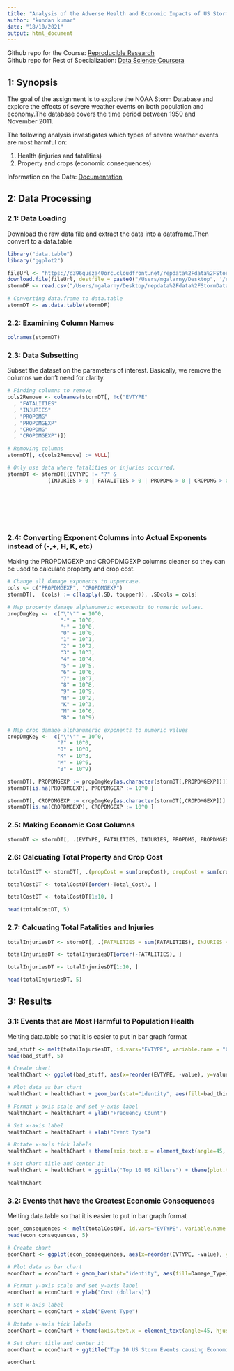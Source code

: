 ```yaml
---
title: "Analysis of the Adverse Health and Economic Impacts of US Storms"
author: "kundan kumar"
date: "18/10/2021"
output: html_document
---
```


Github repo for the Course: [Reproducible Research](https://github.com/mGalarnyk/datasciencecoursera/tree/master/5_Reproducible_Research)
</br>
Github repo for Rest of Specialization: [Data Science Coursera](https://github.com/mGalarnyk/datasciencecoursera)

## 1: Synopsis
The goal of the assignment is to explore the NOAA Storm Database and explore the effects of severe weather events on both population and economy.The database covers the time period between 1950 and November 2011.

The following analysis investigates which types of severe weather events are most harmful on:

1. Health (injuries and fatalities) 
2. Property and crops (economic consequences)

Information on the Data: [Documentation](https://d396qusza40orc.cloudfront.net/repdata%2Fpeer2_doc%2Fpd01016005curr.pdf)

## 2: Data Processing

### 2.1: Data Loading

Download the raw data file and extract the data into a dataframe.Then convert to a data.table
```r
library("data.table")
library("ggplot2")

fileUrl <- "https://d396qusza40orc.cloudfront.net/repdata%2Fdata%2FStormData.csv.bz2"
download.file(fileUrl, destfile = paste0("/Users/mgalarny/Desktop", '/repdata%2Fdata%2FStormData.csv.bz2'))
stormDF <- read.csv("/Users/mgalarny/Desktop/repdata%2Fdata%2FStormData.csv.bz2")

# Converting data.frame to data.table
stormDT <- as.data.table(stormDF)
```

### 2.2: Examining Column Names

```r
colnames(stormDT)
```

### 2.3: Data Subsetting

Subset the dataset on the parameters of interest. Basically, we remove the columns we don't need for clarity. 
```r

# Finding columns to remove
cols2Remove <- colnames(stormDT[, !c("EVTYPE"
  , "FATALITIES"
  , "INJURIES"
  , "PROPDMG"
  , "PROPDMGEXP"
  , "CROPDMG"
  , "CROPDMGEXP")])

# Removing columns
stormDT[, c(cols2Remove) := NULL]

# Only use data where fatalities or injuries occurred.  
stormDT <- stormDT[(EVTYPE != "?" & 
             (INJURIES > 0 | FATALITIES > 0 | PROPDMG > 0 | CROPDMG > 0)), c("EVTYPE"
                                                                            , "FATALITIES"
                                                                            , "INJURIES"
                                                                            , "PROPDMG"
                                                                            , "PROPDMGEXP"
                                                                            , "CROPDMG"
                                                                            , "CROPDMGEXP") ]
```

### 2.4: Converting Exponent Columns into Actual Exponents instead of (-,+, H, K, etc)

Making the PROPDMGEXP and CROPDMGEXP columns cleaner so they can be used to calculate property and crop cost.
```r

# Change all damage exponents to uppercase.
cols <- c("PROPDMGEXP", "CROPDMGEXP")
stormDT[,  (cols) := c(lapply(.SD, toupper)), .SDcols = cols]

# Map property damage alphanumeric exponents to numeric values.
propDmgKey <-  c("\"\"" = 10^0,
                 "-" = 10^0, 
                 "+" = 10^0,
                 "0" = 10^0,
                 "1" = 10^1,
                 "2" = 10^2,
                 "3" = 10^3,
                 "4" = 10^4,
                 "5" = 10^5,
                 "6" = 10^6,
                 "7" = 10^7,
                 "8" = 10^8,
                 "9" = 10^9,
                 "H" = 10^2,
                 "K" = 10^3,
                 "M" = 10^6,
                 "B" = 10^9)

# Map crop damage alphanumeric exponents to numeric values
cropDmgKey <-  c("\"\"" = 10^0,
                "?" = 10^0, 
                "0" = 10^0,
                "K" = 10^3,
                "M" = 10^6,
                "B" = 10^9)

stormDT[, PROPDMGEXP := propDmgKey[as.character(stormDT[,PROPDMGEXP])]]
stormDT[is.na(PROPDMGEXP), PROPDMGEXP := 10^0 ]

stormDT[, CROPDMGEXP := cropDmgKey[as.character(stormDT[,CROPDMGEXP])] ]
stormDT[is.na(CROPDMGEXP), CROPDMGEXP := 10^0 ]
```

### 2.5: Making Economic Cost Columns

```r
stormDT <- stormDT[, .(EVTYPE, FATALITIES, INJURIES, PROPDMG, PROPDMGEXP, propCost = PROPDMG * PROPDMGEXP, CROPDMG, CROPDMGEXP, cropCost = CROPDMG * CROPDMGEXP)]
```

### 2.6: Calcuating Total Property and Crop Cost

```r
totalCostDT <- stormDT[, .(propCost = sum(propCost), cropCost = sum(cropCost), Total_Cost = sum(propCost) + sum(cropCost)), by = .(EVTYPE)]

totalCostDT <- totalCostDT[order(-Total_Cost), ]

totalCostDT <- totalCostDT[1:10, ]

head(totalCostDT, 5)
```

### 2.7: Calcuating Total Fatalities and Injuries

```r
totalInjuriesDT <- stormDT[, .(FATALITIES = sum(FATALITIES), INJURIES = sum(INJURIES), totals = sum(FATALITIES) + sum(INJURIES)), by = .(EVTYPE)]

totalInjuriesDT <- totalInjuriesDT[order(-FATALITIES), ]

totalInjuriesDT <- totalInjuriesDT[1:10, ]

head(totalInjuriesDT, 5)
```

## 3: Results

### 3.1: Events that are Most Harmful to Population Health

Melting data.table so that it is easier to put in bar graph format 
```r
bad_stuff <- melt(totalInjuriesDT, id.vars="EVTYPE", variable.name = "bad_thing")
head(bad_stuff, 5)
```

```r
# Create chart
healthChart <- ggplot(bad_stuff, aes(x=reorder(EVTYPE, -value), y=value))

# Plot data as bar chart
healthChart = healthChart + geom_bar(stat="identity", aes(fill=bad_thing), position="dodge")

# Format y-axis scale and set y-axis label
healthChart = healthChart + ylab("Frequency Count") 

# Set x-axis label
healthChart = healthChart + xlab("Event Type") 

# Rotate x-axis tick labels 
healthChart = healthChart + theme(axis.text.x = element_text(angle=45, hjust=1))

# Set chart title and center it
healthChart = healthChart + ggtitle("Top 10 US Killers") + theme(plot.title = element_text(hjust = 0.5))

healthChart
```

### 3.2: Events that have the Greatest Economic Consequences

Melting data.table so that it is easier to put in bar graph format 
```r
econ_consequences <- melt(totalCostDT, id.vars="EVTYPE", variable.name = "Damage_Type")
head(econ_consequences, 5)
```

```r
# Create chart
econChart <- ggplot(econ_consequences, aes(x=reorder(EVTYPE, -value), y=value))

# Plot data as bar chart
econChart = econChart + geom_bar(stat="identity", aes(fill=Damage_Type), position="dodge")

# Format y-axis scale and set y-axis label
econChart = econChart + ylab("Cost (dollars)") 

# Set x-axis label
econChart = econChart + xlab("Event Type") 

# Rotate x-axis tick labels 
econChart = econChart + theme(axis.text.x = element_text(angle=45, hjust=1))

# Set chart title and center it
econChart = econChart + ggtitle("Top 10 US Storm Events causing Economic Consequences") + theme(plot.title = element_text(hjust = 0.5))

econChart
```
